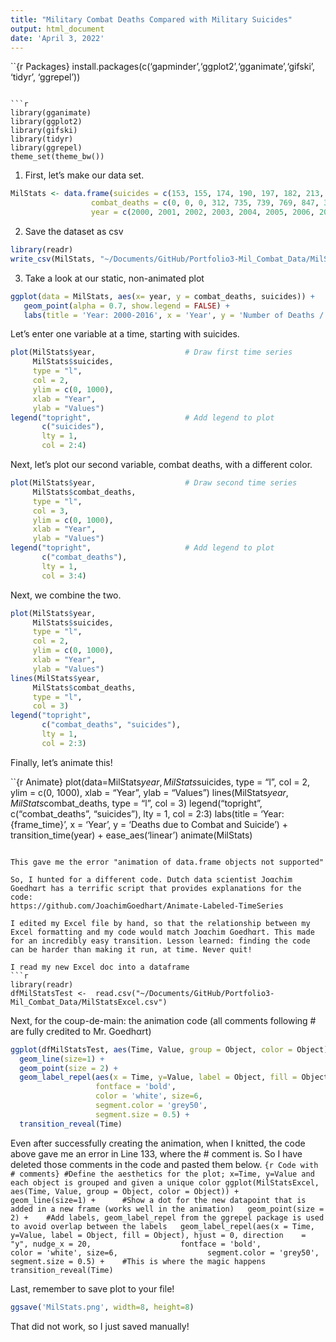```yaml
---
title: "Military Combat Deaths Compared with Military Suicides"
output: html_document
date: 'April 3, 2022'
---
```


``{r Packages}
install.packages(c('gapminder','ggplot2','gganimate','gifski', 'tidyr', 'ggrepel'))
```

```r
library(gganimate)
library(ggplot2)
library(gifski)
library(tidyr)
library(ggrepel)
theme_set(theme_bw())
```


1) First, let's make our data set. 
```r
MilStats <- data.frame(suicides = c(153, 155, 174, 190, 197, 182, 213, 211, 268, 309, 295, 301, 525, 475, 444, 478, 478),
                  combat_deaths = c(0, 0, 0, 312, 735, 739, 769, 847, 352, 346, 456, 394, 259, 0, 0, 0, 0),
                  year = c(2000, 2001, 2002, 2003, 2004, 2005, 2006, 2007, 2008, 2009, 2010, 2011, 2012, 2013, 2014, 2015, 2016))
```

2) Save the dataset as csv
```r
library(readr)
write_csv(MilStats, "~/Documents/GitHub/Portfolio3-Mil_Combat_Data/MilStatsExcelTest.csv")
```

3) Take a look at our static, non-animated plot
```r
ggplot(data = MilStats, aes(x= year, y = combat_deaths, suicides)) +
   geom_point(alpha = 0.7, show.legend = FALSE) +
   labs(title = 'Year: 2000-2016', x = 'Year', y = 'Number of Deaths / Suicides')
```


Let's enter one variable at a time, starting with suicides.
```r
plot(MilStats$year,                    # Draw first time series
     MilStats$suicides,
     type = "l",
     col = 2,
     ylim = c(0, 1000),
     xlab = "Year",
     ylab = "Values")
legend("topright",                     # Add legend to plot
       c("suicides"),
       lty = 1,
       col = 2:4)
```

Next, let's plot our second variable, combat deaths, with a different color.
```r
plot(MilStats$year,                    # Draw second time series
     MilStats$combat_deaths,
     type = "l",
     col = 3,
     ylim = c(0, 1000),
     xlab = "Year",
     ylab = "Values")
legend("topright",                     # Add legend to plot
       c("combat_deaths"),
       lty = 1,
       col = 3:4)
```


Next, we combine the two. 
```r
plot(MilStats$year,                    
     MilStats$suicides,
     type = "l",
     col = 2,
     ylim = c(0, 1000),
     xlab = "Year",
     ylab = "Values")
lines(MilStats$year,                    
     MilStats$combat_deaths,
     type = "l",
     col = 3)
legend("topright",                     
       c("combat_deaths", "suicides"),
       lty = 1,
       col = 2:3)
```


Finally, let's animate this!

``{r Animate}
plot(data=MilStats$year,                    
     MilStats$suicides,
     type = "l",
     col = 2,
     ylim = c(0, 1000),
     xlab = "Year",
     ylab = "Values")
lines(MilStats$year,                    
     MilStats$combat_deaths,
     type = "l",
     col = 3)
legend("topright",                     
       c("combat_deaths", "suicides"),
       lty = 1,
       col = 2:3)
labs(title = 'Year: {frame_time}', x = 'Year', y = 'Deaths due to Combat and Suicide') +
             transition_time(year) +
             ease_aes('linear')
animate(MilStats)
```

This gave me the error "animation of data.frame objects not supported"

So, I hunted for a different code. Dutch data scientist Joαchim Goedhαrt has a terrific script that provides explanations for the code:
https://github.com/JoachimGoedhart/Animate-Labeled-TimeSeries

I edited my Excel file by hand, so that the relationship between my Excel formatting and my code would match Joαchim Goedhαrt. This made for an incredibly easy transition. Lesson learned: finding the code can be harder than making it run, at time. Never quit!

I read my new Excel doc into a dataframe
```r
library(readr)
dfMilStatsTest <-  read.csv("~/Documents/GitHub/Portfolio3-Mil_Combat_Data/MilStatsExcel.csv")
```

Next, for the coup-de-main: the animation code (all comments following # are fully credited to Mr. Goedhαrt)

```r
ggplot(dfMilStatsTest, aes(Time, Value, group = Object, color = Object)) + 
  geom_line(size=1) +   
  geom_point(size = 2) + 
  geom_label_repel(aes(x = Time, y=Value, label = Object, fill = Object), hjust = 0, direction    = "y", nudge_x = 20,
                   fontface = 'bold',
                   color = 'white', size=6,
                   segment.color = 'grey50',
                   segment.size = 0.5) +
  transition_reveal(Time) 
```

Even after successfully creating the animation, when I knitted, the code above gave me an error in Line 133, where the # comment is. So I have deleted those comments in the code and pasted them below.
``{r Code with # comments}
#Define the aesthetics for the plot; x=Time, y=Value and each object is grouped and given a unique color
ggplot(MilStatsExcel, aes(Time, Value, group = Object, color = Object)) + 
  geom_line(size=1) +   
  #Show a dot for the new datapoint that is added in a new frame (works well in the animation)
  geom_point(size = 2) + 
  #Add labels, geom_label_repel from the ggrepel package is used to avoid overlap between the labels
  geom_label_repel(aes(x = Time, y=Value, label = Object, fill = Object), hjust = 0, direction    = "y", nudge_x = 20,
                   fontface = 'bold',
                   color = 'white', size=6,
                   segment.color = 'grey50',
                   segment.size = 0.5) +
   #This is where the magic happens       
  transition_reveal(Time) 
``


Last, remember to save plot to your file!
```r
ggsave('MilStats.png', width=8, height=8)
```
That did not work, so I just saved manually!


